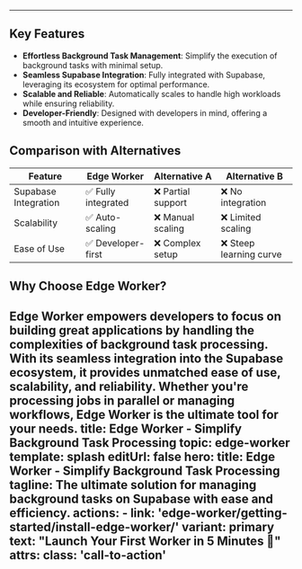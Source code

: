 ---

## Key Features

- **Effortless Background Task Management**: Simplify the execution of background tasks with minimal setup.
- **Seamless Supabase Integration**: Fully integrated with Supabase, leveraging its ecosystem for optimal performance.
- **Scalable and Reliable**: Automatically scales to handle high workloads while ensuring reliability.
- **Developer-Friendly**: Designed with developers in mind, offering a smooth and intuitive experience.

## Comparison with Alternatives

| Feature                  | Edge Worker         | Alternative A      | Alternative B      |
|--------------------------|---------------------|--------------------|--------------------|
| Supabase Integration     | ✅ Fully integrated | ❌ Partial support | ❌ No integration  |
| Scalability              | ✅ Auto-scaling     | ❌ Manual scaling  | ❌ Limited scaling |
| Ease of Use              | ✅ Developer-first  | ❌ Complex setup   | ❌ Steep learning curve |

## Why Choose Edge Worker?

Edge Worker empowers developers to focus on building great applications by handling the complexities of background task processing. With its seamless integration into the Supabase ecosystem, it provides unmatched ease of use, scalability, and reliability. Whether you're processing jobs in parallel or managing workflows, Edge Worker is the ultimate tool for your needs.
title: Edge Worker - Simplify Background Task Processing
topic: edge-worker
template: splash
editUrl: false
hero:
  title: Edge Worker - Simplify Background Task Processing
  tagline: The ultimate solution for managing background tasks on Supabase with ease and efficiency.
  actions:
    - link: 'edge-worker/getting-started/install-edge-worker/'
      variant: primary
      text: "Launch Your First Worker in 5 Minutes 🚀"
      attrs:
        class: 'call-to-action'
---